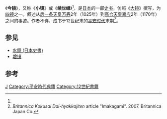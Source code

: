 《'''今镜'''》，又称《'''小镜'''》或《'''续世继'''》<ref name=Britannica/>，是[[日本|日本]]的一部[[史书|史书]]，仿照《[[大镜|大镜]]》撰写，为[[四镜|四镜]]之一。叙述从[[后一条天皇|后一条天皇]][[万寿|万寿]]2年（1025年）到[[高仓天皇|高仓天皇]][[嘉應_(高倉天皇)|嘉应]]2年（1170年）之间的事迹。作者不详，成书于12世纪末的[[平安时代|平安时代]]末期<ref name=Britannica>''Britannica Kokusai Dai-hyakkajiten'' article "Imakagami". 2007. Britannica Japan Co.</ref>。

==参见==
* [[水鏡_(日本史書)|水鏡 (日本史書)]]
* [[增镜|增镜]]

==参考==
{{reflist}}

[[Category:纪传体|J]]
[[Category:平安時代典籍|Category:平安時代典籍]]
[[Category:12世紀書籍|Category:12世紀書籍]]
{{Hist-stub|}}